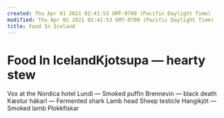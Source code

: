 ```yaml
---
created: Thu Apr 01 2021 02:41:53 GMT-0700 (Pacific Daylight Time)
modified: Thu Apr 01 2021 02:41:53 GMT-0700 (Pacific Daylight Time)
title: Food In Iceland
---
```

# Food In IcelandKjotsupa — hearty stew
Vox at the Nordica hotel
Lundi — Smoked puffin
Brennevin — black death
Kæstur hákarl — Fermented shark
Lamb head
Sheep testicle
Hangikjöt — Smoked lamb
Plokkfiskar